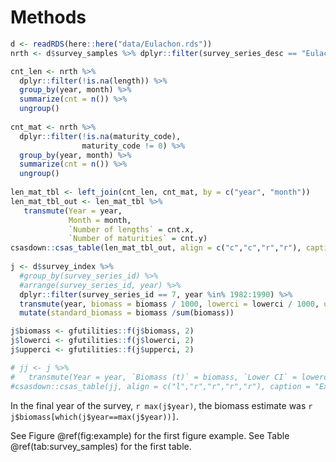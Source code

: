 # Methods

```r
d <- readRDS(here::here("data/Eulachon.rds"))
nrth <- d$survey_samples %>% dplyr::filter(survey_series_desc == "Eulachon Migration Study Bottom Trawl (North)") 

cnt_len <- nrth %>% 
  dplyr::filter(!is.na(length)) %>% 
  group_by(year, month) %>% 
  summarize(cnt = n()) %>% 
  ungroup()
  
cnt_mat <- nrth %>% 
  dplyr::filter(!is.na(maturity_code),
                maturity_code != 0) %>% 
  group_by(year, month) %>% 
  summarize(cnt = n()) %>% 
  ungroup()
  
len_mat_tbl <- left_join(cnt_len, cnt_mat, by = c("year", "month"))
len_mat_tbl_out <- len_mat_tbl %>% 
   transmute(Year = year, 
             Month = month,
             `Number of lengths` = cnt.x,
             `Number of maturities` = cnt.y)
csasdown::csas_table(len_mat_tbl_out, align = c("c","c","r","r"), caption = "Number of lengths and maturities")
     
j <- d$survey_index %>%
  #group_by(survey_series_id) %>%
  #arrange(survey_series_id, year) %>%
  dplyr::filter(survey_series_id == 7, year %in% 1982:1990) %>%
  transmute(year, biomass = biomass / 1000, lowerci = lowerci / 1000, upperci = upperci / 1000) %>%
  mutate(standard_biomass = biomass /sum(biomass))

j$biomass <- gfutilities::f(j$biomass, 2)
j$lowerci <- gfutilities::f(j$lowerci, 2)
j$upperci <- gfutilities::f(j$upperci, 2)

# jj <- j %>% 
#   transmute(Year = year, `Biomass (t)` = biomass, `Lower CI` = lowerci, `Upper CI` = upperci, `Standard biomass` = standard_biomass)
#csasdown::csas_table(jj, align = c("l","r","r","r","r"), caption = "Example table")
```

In the final year of the survey, `r max(j$year)`, the biomass estimate was `r j$biomass[which(j$year==max(j$year))]`.

See Figure \@ref(fig:example) for the first figure example.
See Table \@ref(tab:survey_samples) for the first table.


